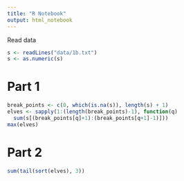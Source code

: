 ```yaml
---
title: "R Notebook"
output: html_notebook
---
```


Read data
```r
s <- readLines("data/1b.txt")
s <- as.numeric(s)
```

# Part 1

```r
break_points <- c(0, which(is.na(s)), length(s) + 1)
elves <- sapply(1:(length(break_points)-1), function(q)
  sum(s[(break_points[q]+1):(break_points[q+1]-1)])) 
max(elves)
```

# Part 2

```r
sum(tail(sort(elves), 3))
```


